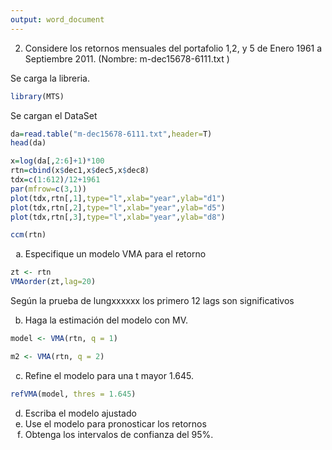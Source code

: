 ```yaml
---
output: word_document
---
```


2.	Considere los retornos mensuales del portafolio 1,2, y 5 de Enero 1961 a  Septiembre 2011. (Nombre: m-dec15678-6111.txt )

Se carga la libreria.
```r
library(MTS)
```


Se cargan el  DataSet
```r
da=read.table("m-dec15678-6111.txt",header=T)
head(da)
```

```r
x=log(da[,2:6]+1)*100
rtn=cbind(x$dec1,x$dec5,x$dec8)
tdx=c(1:612)/12+1961
par(mfrow=c(3,1))
plot(tdx,rtn[,1],type="l",xlab="year",ylab="d1")
plot(tdx,rtn[,2],type="l",xlab="year",ylab="d5")
plot(tdx,rtn[,3],type="l",xlab="year",ylab="d8")
```

```r
ccm(rtn)
```


a) Especifique un modelo VMA para el retorno 

```r
zt <- rtn
VMAorder(zt,lag=20)
```

Según la prueba de lungxxxxxx los primero 12 lags son significativos


b)  Haga la estimación del modelo con MV. 

```r
model <- VMA(rtn, q = 1)
```
```r
m2 <- VMA(rtn, q = 2)
```


c)   Refine el modelo para una t mayor   1.645. 

```r
refVMA(model, thres = 1.645)

```


d)   Escriba el modelo ajustado
e)   Use el modelo para pronosticar los retornos
f)   Obtenga los intervalos de confianza del 95%. 
